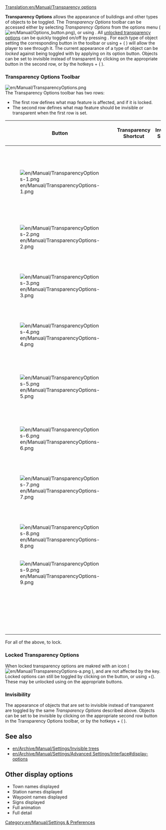 [[Translation:en/Manual/Transparency options]]
{{en/Manual/Navigation}}

'''Transparency Options''' allows the appearance of buildings and other types of objects to be toggled. The ''Transparency Options'' toolbar can be accessed either by selecting ''Transparency Options'' from the options menu ([[File:en/Manual/Options button.png]]), or using {{en/Keypress|ctrl|X}}. All [[en/Manual/Transparency options#locked-transparency-options|unlocked transparency options]] can be quickly toggled on/off by pressing {{en/Keypress|X}}. 
For each type of object setting the corresponding button in the toolbar or using {{en/Keypress|ctrl}} + ( {{en/Keypress|1|9|6=&nbsp;to&nbsp;}} ) will allow the player to see through it. The current appearance of a type of object can be ''locked'' against being toggled with {{en/Keypress|X}} by applying {{en/Keypress|ctrl|click}} on its option button. Objects can be set to invisible instead of transparent by clicking on the appropriate button in the second row, or by the hotkeys {{en/Keypress|shift|ctrl}} + ( {{en/Keypress|1|9||||&nbsp;to&nbsp;}} ).

===Transparency Options Toolbar===
[[File:en/Manual/TransparencyOptions.png]]<br>
The Transparency Options toolbar has two rows:
*The first row defines what map feature is affected, and if it is locked.
*The second row defines what map feature should be invisible ''or'' transparent when the first row is set.

{| {{en/Wikitable}}
|- style="background:#efefef"
!width="46"|Button
!Transparency Shortcut
!Invisibility Shortcut
!Description
|-
|[[File:en/Manual/TransparencyOptions-1.png]]
|{{en/Keypress|ctrl|1|6=&#32;+&#32;}}
|{{en/Keypress|shift|ctrl|1}}
|Toggle transparency for station signs. (appears as 'Transparent station signs' in options menu)
|-
|[[File:en/Manual/TransparencyOptions-2.png]]
|{{en/Keypress|ctrl|2|6=&#32;+&#32;}}
|{{en/Keypress|shift|ctrl|2}}
|Toggle transparency for trees.
|-
|[[File:en/Manual/TransparencyOptions-3.png]]
|{{en/Keypress|ctrl|3|6=&#32;+&#32;}}
|{{en/Keypress|shift|ctrl|3}}
|Toggle transparency for houses. (appears as 'Transparent buildings' in options menu)
|-
|[[File:en/Manual/TransparencyOptions-4.png]]
|{{en/Keypress|ctrl|4|6=&#32;+&#32;}}
|{{en/Keypress|shift|ctrl|4}}
|Toggle transparency for industries.
|-
|[[File:en/Manual/TransparencyOptions-5.png]]
|{{en/Keypress|ctrl|5|6=&#32;+&#32;}}
|{{en/Keypress|shift|ctrl|5}}
|Toggle transparency for buildings of road and railroad lines, like stations, depots and waypoints.
|-
|[[File:en/Manual/TransparencyOptions-6.png]]
|{{en/Keypress|ctrl|6|6=&#32;+&#32;}}
|{{en/Keypress|shift|ctrl|6}}
|Toggle transparency for bridges.
|-
|[[File:en/Manual/TransparencyOptions-7.png]]
|{{en/Keypress|ctrl|7|6=&#32;+&#32;}}
|{{en/Keypress|shift|ctrl|7}}
|Toggle transparency for structures like lighthouses and antennas.
|-
|[[File:en/Manual/TransparencyOptions-8.png]]
|{{en/Keypress|ctrl|8|6=&#32;+&#32;}}
|{{en/Keypress|shift|ctrl|8}}
|Toggle transparency for catenary.
|-
|[[File:en/Manual/TransparencyOptions-9.png]]
|{{en/Keypress|ctrl|9|6=&#32;+&#32;}}
|{{en/Keypress|shift|ctrl|9}}
|Toggle transparency for loading indicators.
|-
|
|{{en/Keypress|X}}
|
|Toggle transparency if unlocked for all of the above.
|}
For all of the above, {{en/Keypress|ctrl|click}} to lock.

===Locked Transparency Options===
When locked transparency options are makred with an icon ( [[File:en/Manual/TransparencyOptions-a.png]] ), and are not affected by the {{en/Keypress|X}} key. Locked options can still be toggled by clicking on the button, or using {{en/Keypress|ctrl}}+({{en/Keypress|1|9|6=&nbsp;to&nbsp;}}). These may be unlocked using {{en/Keypress|ctrl|click}} on the appropriate buttons.

===Invisibility===
The appearance of objects that are set to invisible instead of transparent are toggled by the same ''Transparency Options'' described above. Objects can be set to be invisible by clicking on the appropriate second row button in the Transparency Options toolbar, or by the hotkeys {{en/Keypress|shift|ctrl}} + ( {{en/Keypress|1|9|6=&nbsp;to&nbsp;}} ).

{{en/Note|The in game description refers to the primary set (first row) of options as toggling ''transparency''. <br \>
This can be confusing as setting the corresponding secondary (second row) option substitutes ''invisibility'' for effect. It would be accuracte to say that the primary set of options always toggles ''opacity'', and the secondary set toggles the degree of transparancy.<br \>opacity &or; { transparency &or; invisibility }<br \> For consistency the in-game language is preferred.}}

==See also==
*[[en/Archive/Manual/Settings/Invisible trees]]
*[[en/Archive/Manual/Settings/Advanced Settings/Interface#display-options]]

==Other display options==
{{en/Expand|}}
<!-- needs to be moved into own article? -->
*Town names displayed
*Station names displayed
*Waypoint names displayed
*Signs displayed
*Full animation
*Full detail

[[Category:en/Manual/Settings & Preferences]]